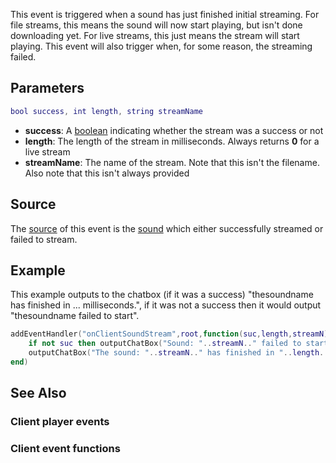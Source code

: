 
{{Client event}}
This event is triggered when a sound has just finished initial streaming. For file streams, this means the sound will now start playing, but isn't done downloading yet. For live streams, this just means the stream will start playing. This event will also trigger when, for some reason, the streaming failed.

==Parameters==
<syntaxhighlight lang="lua">
bool success, int length, string streamName
</syntaxhighlight> 

*'''success''': A [[/boolean.md|boolean]] indicating whether the stream was a success or not
*'''length''': The length of the stream in milliseconds. Always returns '''0''' for a live stream
*'''streamName''': The name of the stream. Note that this isn't the filename. Also note that this isn't always provided

==Source==
The [[/event_system#Event_source.md|source]] of this event is the [[/sound.md|sound]] which either successfully streamed or failed to stream.

==Example== 
This example outputs to the chatbox (if it was a success) "thesoundname has finished in ... milliseconds.", if it was not a success then it would output "thesoundname failed to start".
<syntaxhighlight lang="lua">addEventHandler("onClientSoundStream",root,function(suc,length,streamN)
	if not suc then outputChatBox("Sound: "..streamN.." failed to start.",100,0,0) return end
	outputChatBox("The sound: "..streamN.." has finished in "..length.."ms.")
end)
</syntaxhighlight>

==See Also==
===Client player events===
{{Sound_events}}
===Client event functions===
{{Client_event_functions}}